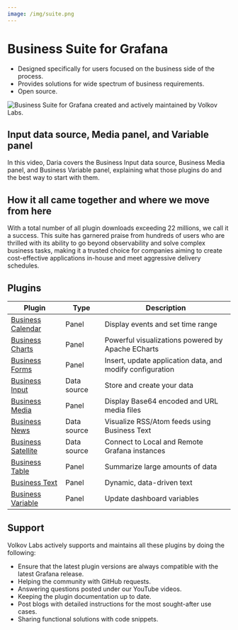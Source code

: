 ```yaml
---
image: /img/suite.png
---
```



# Business Suite for Grafana

- Designed specifically for users focused on the business side of the process.
- Provides solutions for wide spectrum of business requirements.
- Open source.

<Image
  title="Business Suite for Grafana created and actively maintained by Volkov Labs."
  src="/img/suite.png"
/>

## Input data source, Media panel, and Variable panel

In this video, Daria covers the Business Input data source, Business Media panel, and Business Variable panel, explaining what those plugins do and the best way to start with them.

<Youtube
  id="K1NHBV5e6VE"
  title="Input data source, Media panel, Variable panel | Tutorial for beginners."
/>

## How it all came together and where we move from here

With a total number of all plugin downloads exceeding 22 millions, we call it a success. This suite has garnered praise from hundreds of users who are thrilled with its ability to go beyond observability and solve complex business tasks, making it a trusted choice for companies aiming to create cost-effective applications in-house and meet aggressive delivery schedules.

<BlogPost id="business-suite-20240802" />

## Plugins

| Plugin                                   | Type        | Description                                               |
| ---------------------------------------- | ----------- | --------------------------------------------------------- |
| [Business Calendar](business-calendar)   | Panel       | Display events and set time range                         |
| [Business Charts](business-charts)       | Panel       | Powerful visualizations powered by Apache ECharts         |
| [Business Forms](business-forms)         | Panel       | Insert, update application data, and modify configuration |
| [Business Input](business-input)         | Data source | Store and create your data                                |
| [Business Media](business-media)         | Panel       | Display Base64 encoded and URL media files                |
| [Business News](business-news)           | Data source | Visualize RSS/Atom feeds using Business Text              |
| [Business Satellite](business-satellite) | Data source | Connect to Local and Remote Grafana instances             |
| [Business Table](business-table)         | Panel       | Summarize large amounts of data                           |
| [Business Text](business-text)           | Panel       | Dynamic, data-driven text                                 |
| [Business Variable](business-variable)   | Panel       | Update dashboard variables                                |

## Support

Volkov Labs actively supports and maintains all these plugins by doing the following:

- Ensure that the latest plugin versions are always compatible with the latest Grafana release.
- Helping the community with GitHub requests.
- Answering questions posted under our YouTube videos.
- Keeping the plugin documentation up to date.
- Post blogs with detailed instructions for the most sought-after use cases.
- Sharing functional solutions with code snippets.

<Feedback />
